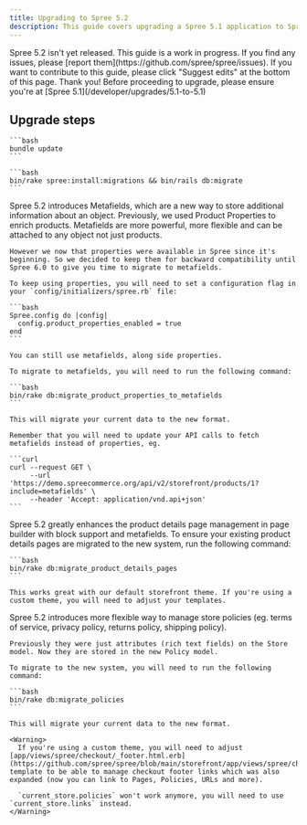 ```yaml
---
title: Upgrading to Spree 5.2
description: This guide covers upgrading a Spree 5.1 application to Spree 5.2.
---
```


<Warning>
  Spree 5.2 isn't yet released. This guide is a work in progress. If you find any issues, please [report them](https://github.com/spree/spree/issues). If you want to contribute to this guide, please click "Suggest edits" at the bottom of this page. Thank you!
</Warning>

<Info>
  Before proceeding to upgrade, please ensure you're at [Spree 5.1](/developer/upgrades/5.1-to-5.1)
</Info>

## Upgrade steps

<AccordionGroup>
  <Accordion title="1. Update gems">

    ```bash
    bundle update
    ```
  </Accordion>

  <Accordion title="2. Install and run missing migrations">

    ```bash
    bin/rake spree:install:migrations && bin/rails db:migrate
    ```
  </Accordion>

  <Accordion title="3. Migrate to metafields or keep using properties">
    Spree 5.2 introduces Metafields, which are a new way to store additional information about an object. Previously, we used Product Properties to enrich products. Metafields are more powerful, more flexible and can be attached to any object not just products.

    However we now that properties were available in Spree since it's beginning. So we decided to keep them for backward compatibility until Spree 6.0 to give you time to migrate to metafields.

    To keep using properties, you will need to set a configuration flag in your `config/initializers/spree.rb` file:

    ```bash
    Spree.config do |config|
      config.product_properties_enabled = true
    end
    ```

    You can still use metafields, along side properties.

    To migrate to metafields, you will need to run the following command:

    ```bash
    bin/rake db:migrate_product_properties_to_metafields
    ```

    This will migrate your current data to the new format.

    Remember that you will need to update your API calls to fetch metafields instead of properties, eg.

    ```curl
    curl --request GET \
         --url 'https://demo.spreecommerce.org/api/v2/storefront/products/1?include=metafields' \
         --header 'Accept: application/vnd.api+json'
    ```

  </Accordion>

  <Accordion title="4. Migrate Product Details pages to PDP 2.0 with blocks and metafields">
    Spree 5.2 greatly enhances the product details page management in page builder with block support and metafields. To ensure your existing product details pages are migrated to the new system, run the following command:

    ```bash
    bin/rake db:migrate_product_details_pages
    ```

    This works great with our default storefront theme. If you're using a custom theme, you will need to adjust your templates.
  </Accordion>

  <Accordion title="5. Migrate store policies">
    Spree 5.2 introduces more flexible way to manage store policies (eg. terms of service, privacy policy, returns policy, shipping policy).

    Previously they were just attributes (rich text fields) on the Store model. Now they are stored in the new Policy model.

    To migrate to the new system, you will need to run the following command:

    ```bash
    bin/rake db:migrate_policies
    ```

    This will migrate your current data to the new format. 
    
    <Warning>
      If you're using a custom theme, you will need to adjust [app/views/spree/checkout/_footer.html.erb](https://github.com/spree/spree/blob/main/storefront/app/views/spree/checkout/_footer.html.erb) template to be able to manage checkout footer links which was also expanded (now you can link to Pages, Policies, URLs and more).

      `current_store.policies` won't work anymore, you will need to use `current_store.links` instead.
    </Warning>
  </Accordion>
</AccordionGroup>
